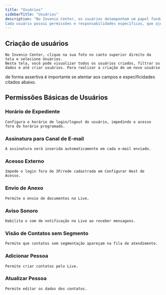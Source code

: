 ```yaml
---
title: "Usuários"
sidebarTitle: "Usuários"
description: "No Invenio Center, os usuários desempenham um papel fundamental na organização e no fluxo de atendimento. 
Cada usuário possui permissões e responsabilidades específicas, que ajudam a garantir que o sistema funcione de forma eficiente."
---
```


## Criação de usuários 

	No Invenio Center, clique na sua foto no canto superior direito da tela e selecione Usuários.
	Nesta tela, você pode visualizar todos os usuários criados, filtrar os dados e até criar usuários. Para realizar a criação de um novo usuário 
de forma assertiva é importante se atentar aos campos e especificidades citados abaixo.

## Permissões Básicas de Usuários

###	Horário de Expediente
	Configura o horário de login/logout do usuário, impedindo o acesso fora do horário programado.
### Assinatura para Canal de E-mail
	A assinatura será inserida automaticamente em cada e-mail enviado.
###	Acesso Externo
	Impede o login fora do IP/rede cadastrada em Configurar Host de Acesso.
###	Envio de Anexo
    Permite o envio de documentos no Live.
###	Aviso Sonoro
    Habilita o som de notificação no Live ao receber mensagens.
###	Visão de Contatos sem Segmento
    Permite que contatos sem segmentação apareçam na fila de atendimento.
###	Adicionar Pessoa
    Permite criar contatos pelo Live.
###	Atualizar Pessoa
    Permite editar os dados dos contatos.
